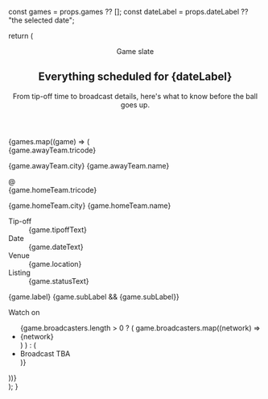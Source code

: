   const games = props.games ?? [];
  const dateLabel = props.dateLabel ?? "the selected date";

  return (
    <section class="october-schedule">
      <header class="section-heading">
        <p class="eyebrow">Game slate</p>
        <h2>Everything scheduled for {dateLabel}</h2>
        <p class="lead">
          From tip-off time to broadcast details, here&apos;s what to know before the ball goes up.
        </p>
      </header>
      <div class="game-grid">
        {games.map((game) => (
          <article class="game-card">
            <div class="matchup">
              <div class="team away">
                <span class="tricode">{game.awayTeam.tricode}</span>
                <p class="team-name">
                  {game.awayTeam.city} {game.awayTeam.name}
                </p>
              </div>
              <span class="at">@</span>
              <div class="team home">
                <span class="tricode">{game.homeTeam.tricode}</span>
                <p class="team-name">
                  {game.homeTeam.city} {game.homeTeam.name}
                </p>
              </div>
            </div>
            <dl class="game-meta">
              <div>
                <dt>Tip-off</dt>
                <dd>{game.tipoffText}</dd>
              </div>
              <div>
                <dt>Date</dt>
                <dd>{game.dateText}</dd>
              </div>
              <div>
                <dt>Venue</dt>
                <dd>{game.location}</dd>
              </div>
              <div>
                <dt>Listing</dt>
                <dd>{game.statusText}</dd>
              </div>
            </dl>
            <div class="game-tags">
              <span class="pill">{game.label}</span>
              {game.subLabel && <span class="pill">{game.subLabel}</span>}
            </div>
            <div class="broadcast-strip">
              <p>Watch on</p>
              <ul>
                {game.broadcasters.length > 0 ? (
                  game.broadcasters.map((network) => <li>{network}</li>)
                ) : (
                  <li>Broadcast TBA</li>
                )}
              </ul>
            </div>
          </article>
        ))}
      </div>
    </section>
  );
}
